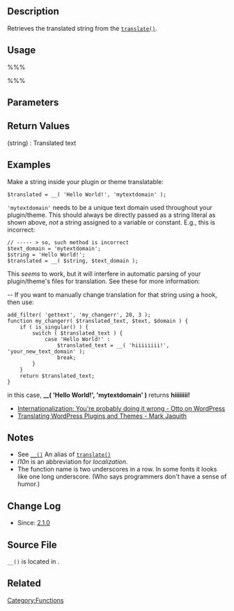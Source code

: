 {{Languages|
{{en|Function_Reference/_2}}
{{ja|関数リファレンス/_2}}
{{ru|Справочник_по_функциям/_2}}
}}

{{Message|background=#FCECAD|text=This page is named incorrectly due to a limitation of Mediawiki page naming. The function name is <tt>__()</tt> not <tt>_2()</tt>.}}

== Description ==

Retrieves the translated string from the [[Function_Reference/translate|<tt>translate()</tt>]].

== Usage ==

%%%<?php $translated_text = __( $text, $domain ); ?>%%%

== Parameters ==

{{Parameter|$text|string|Text to translate}}
{{Parameter|$domain|string|Domain to retrieve the translated text|optional|'default'}}

== Return Values ==

; (string) : Translated text

== Examples ==

Make a string inside your plugin or theme translatable:

<pre>
$translated = __( 'Hello World!', 'mytextdomain' );
</pre>

<tt>'mytextdomain'</tt> needs to be a unique text domain used throughout your plugin/theme. This should always be directly passed as a string literal as shown above, ''not'' a string assigned to a variable or constant. E.g., this is incorrect:

<pre>
// ----- > so, such method is incorrect
$text_domain = 'mytextdomain';
$string = 'Hello World!';
$translated = __( $string, $text_domain );
</pre>

This ''seems'' to work, but it will interfere in automatic parsing of your plugin/theme's files for translation. See these for more information:

--
If you want to manually change translation for that string using a hook, then use:
<pre>
add_filter( 'gettext', 'my_changerr', 20, 3 );
function my_changerr( $translated_text, $text, $domain ) {
    if ( is_singular() ) {
        switch ( $translated_text ) {
            case 'Hello World!' :
                $translated_text = __( 'hiiiiiiii!', 'your_new_text_domain' );
                break;
        }
    }
    return $translated_text;
}
</pre>

in this case, <b>__( 'Hello World!', 'mytextdomain' )</b> returns  <b>hiiiiiiii!</b>

* [http://ottopress.com/2012/internationalization-youre-probably-doing-it-wrong/ Internationalization: You're probably doing it wrong - Otto on WordPress]
* [http://markjaquith.wordpress.com/2011/10/06/translating-wordpress-plugins-and-themes-dont-get-clever/ Translating WordPress Plugins and Themes - Mark Jaquith]

== Notes ==

* See [[Function_Reference/_2|<tt>__()</tt>]] An alias of [[Function_Reference/translate|<tt>translate()</tt>]]
* <i>l10n</i> is an abbreviation for <i>localization</i>.
* The function name is two underscores in a row. In some fonts it looks like one long underscore. (Who says programmers don't have a sense of humor.)

== Change Log ==

* Since: [[Version 2.1|2.1.0]]

== Source File ==

<tt>__()</tt> is located in {{Trac|wp-includes/l10n.php}}.

== Related ==

{{L10n}}

{{Tag Footer}}

[[Category:Functions]]